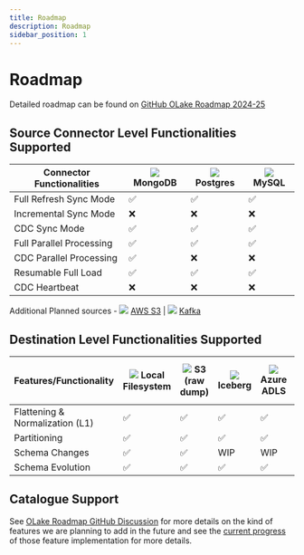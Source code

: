 ```yaml
---
title: Roadmap
description: Roadmap
sidebar_position: 1
---
```


# Roadmap

Detailed roadmap can be found on [GitHub OLake Roadmap 2024-25](https://github.com/orgs/datazip-inc/projects/5)

## Source Connector Level Functionalities Supported

| Connector Functionalities | <a><img src="/img/logo/mongodb.webp"  className="mt-3"  height={20} /> </a> MongoDB | <img src="/img/logo/postgres.png"  className="mt-3"  height={20} /> Postgres | <img src="/img/logo/mysql.png"  className="mt-3"  height={20} /> MySQL |
| ------------------------- | ------- | -------------- | ----------- |
| Full Refresh Sync Mode    | ✅     | ✅            | ✅         |
| Incremental Sync Mode     | ❌      | ❌             | ❌          |
| CDC Sync Mode             | ✅     | ✅            | ✅         |
| Full Parallel Processing  | ✅     | ✅            | ✅         |
| CDC Parallel Processing   | ✅     | ❌            | ❌         |
| Resumable Full Load       | ✅     | ✅            | ✅         |
| CDC Heartbeat            | ❌      | ❌             | ❌          |

Additional Planned sources - <img src="/img/logo/s3.png"  className="mt-3"  height={20} /> [AWS S3](https://github.com/datazip-inc/olake/issues/86) | <img src="/img/logo/kafka.png"  className="mt-3"  height={20} /> [Kafka](https://github.com/datazip-inc/olake/issues/87) 


## Destination Level Functionalities Supported

| Features/Functionality          | <img src="/img/logo/local.png" className="mt-3"  height={20} /> Local Filesystem | <img src="/img/logo/s3.png"  className="mt-3"  height={20} /> S3 (raw dump) | <img src="/img/logo/iceberg.png"  className="mt-3"  height={20} /> Iceberg  | <img src="/img/logo/azure-adls.png"  className="mt-3"  height={20} /> Azure ADLS  | <img src="/img/logo/gcs.png"  className="mt-3"  height={20} /> Google Cloud Storage  |
| ------------------------------- | ---------------------- | --- | ------------- | ---------------------- | ---------------------- |
| Flattening & Normalization (L1) | ✅                      | ✅             |     ✅        | ✅                      | ✅                      |
| Partitioning                    | ✅                      | ✅             |     ✅        | ✅                      | ✅                      |
| Schema Changes                  | ✅                      | ✅             |     WIP       | WIP                     | WIP                      |
| Schema Evolution                | ✅                      | ✅             |     ✅        | ✅                      | ✅                      |


## Catalogue Support

<SupportedIcebergCatalogs/>

See [OLake Roadmap GitHub Discussion](https://github.com/datazip-inc/olake/discussions/190) for more details on the kind of features we are planning to add in the future and see the [current progress](https://github.com/orgs/datazip-inc/projects/5) of those feature implementation for more details.

